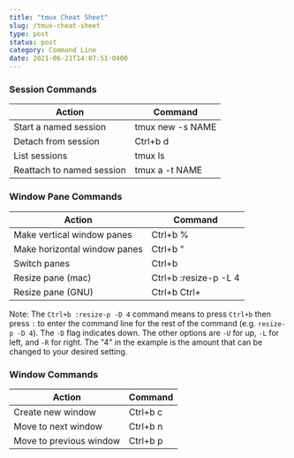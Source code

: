 ```yaml
---
title: "tmux Cheat Sheet"
slug: /tmux-cheat-sheet
type: post
status: post
category: Command Line
date: 2021-06-21T14:07:51-0400
---
```



### Session Commands


| Action                    | Command          |
|---------------------------|------------------|
| Start a named session     | tmux new -s NAME |
| Detach from session       | Ctrl+b d         |
| List sessions             | tmux ls          |
| Reattach to named session | tmux a -t NAME   |




### Window Pane Commands

| Action                       | Command               |
|------------------------------|-----------------------|
| Make vertical window panes   | Ctrl+b %              |
| Make horizontal window panes | Ctrl+b "              |
| Switch panes                 | Ctrl+b <arrow>        |
| Resize pane (mac)            | Ctrl+b :resize-p -L 4 |
| Resize pane (GNU)            | Ctrl+b Ctrl+<arrow>   |



Note: The `Ctrl+b :resize-p -D 4` command means to press `Ctrl+b` then press `:` to enter the command line for the rest of the command (e.g. `resize-p -D 4`). The `-D` flag indicates down. The other options are `-U` for up, `-L` for left, and `-R` for right. The "4" in the example is the amount that can be changed to your desired setting.


### Window Commands

| Action                  | Command  |
|-------------------------|----------|
| Create new window       | Ctrl+b c |
| Move to next window     | Ctrl+b n |
| Move to previous window | Ctrl+b p |



